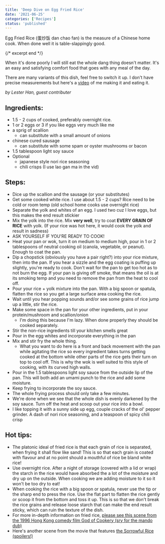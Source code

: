 ---
title: 'Deep Dive on Egg Fried Rice'
date: '2021-06-25'
categories: ['Recipes']
status: 'published'
---

Egg Fried Rice (蛋炒饭 dan chao fan) is the measure of a Chinese home cook. When done well it is table-slappingly good.

{/* excerpt end */}

When it's done poorly I will still eat the whole dang thing doesn't matter. It's an easy and satisfying comfort food that goes with any meal of the day.

There are many variants of this dish, feel free to switch it up. I don't have precise measurements but here's a <a href="https://www.youtube.com/watch?v=jn2r8DQwCLI" target="_blank">video</a> of me making it and eating it.

_by Lester Han, guest contributer_

## Ingredients:

- 1.5 - 2 cups of cooked, preferably overnight rice.
- 1 or 2 eggs or 3 if you like eggs very much like me
- a sprig of scallion
  - can substitute with a small amount of onions
- chinese cured sausage
  - can substitute with some spam or oyster mushrooms or bacon
- 1.5 tablespoon light soy sauce
- Optional
  - japanese style nori rice seasoning
  - chili crisps (I use lao gan ma in the vid)

## Steps:

- Dice up the scallion and the sausage (or your substitutes)
- Get some cooked white rice. I use about 1.5 - 2 cups? Rice need to be cold or room temp (old school home cooks use overnight rice)
- Separate the yolk and whites of an egg. I used two cuz I love eggs, but this makes the end result stickier
- Mix the yolk into the rice. Mix **very well**, try to coat **EVERY GRAIN OF RICE** with yolk. (If your rice was hot here, it would cook the yolk and result in sadness)
- ASK YOURSELF IF YOU'RE READY TO COOK!
- Heat your pan or wok, turn it on medium to medium high, pour in 1 or 2 tablespoons of neutral cooking oil (canola, vegetable, or peanut). Enough to coat the pan.
- Dip a chopstick (obviously you have a pair right?) into your rice mixture, then into the pan. If you hear a sizzle and the egg coating is puffing up slightly, you're ready to cook. Don't wait for the pan to get too hot as to not burn the egg. If your pan is giving off smoke, that means the oil is at its smoking temp and you need to remove the pan from the heat to cool off.
- Pour your rice + yolk mixture into the pan. With a big spoon or spatula, flatten the rice so you get a large surface area cooking the rice.
- Wait until you hear popping sounds and/or see some grains of rice jump up a little, stir the rice.
- Make some space in the pan for your other ingredients, put in your protein/mushroom and scallion/onion
  - I'm doing this because I'm lazy. When done properly they should be cooked separately.
- Stir the non-rice ingredients till your kitchen smells great
- Pour in the egg whites and incorporate everything in the pan
- Mix and stir fry the whole thing.
  - What you want to do here is a front and back movement with the pan while agitating the rice so every ingredient takes turns getting cooked at the bottom while other parts of the rice gets their turn on top to cool off. This is why the wok is well suited to this style of cooking, with its curved high walls.
- Pour in the 1.5 tablespoons light soy sauce from the outside lip of the pan. This will both add an umami punch to the rice and add some moisture.
- Keep frying to incorporate the soy sauce.
- The whole frying process should only take a few minutes.
- We're done when we see that the whole dish is evenly darkened by the soy sauce. Turn off the heat and scoop out your rice into a bowl.
- I like topping it with a sunny side up egg, couple cracks of the ol' pepper grinder. A dash of nori rice seasoning, and a teaspoon of spicy chili crisp

## Hot tips:

- The platonic ideal of fried rice is that each grain of rice is separated, when frying it shall flow like sand! This is so that each grain is coated with flavour and at no point should a mouthful of rice be bland white rice!
- Use overnight rice. After a night of storage (covered with a lid or wrap) the starch in the rice would have absorbed the a lot of the moisture and dry up on the outside. When cooking we are adding moisture to it so it won't be too dry to eat!
- When cooking the rice with a big spoon or spatula, never use the tip or the sharp end to press the rice. Use the flat part to flatten the rice gently or scoop it from the bottom and toss it up. This is so that we don't break the rice grains and release loose starch that can make the end result sticky, which can ruin the texture of the dish.
- For more in-depth information on fried rice, <a href="https://youtu.be/SYVvJBe0Gy0?t=308" target="_blank">please see this scene from the 1996 Hong Kong comedy film God of Cookery (sry for the mando dub)</a>
- Here's another scene from the movie that features <a href="https://youtu.be/SYVvJBe0Gy0?t=4974" target="_blank">the Sorrowful Rice (spoilers!)</a>
